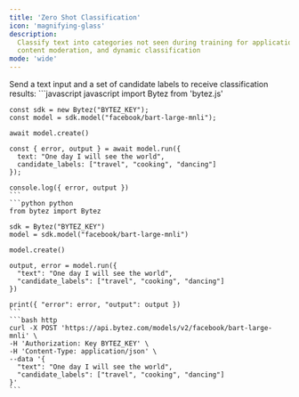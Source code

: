 ```yaml
---
title: 'Zero Shot Classification'
icon: 'magnifying-glass'
description:
  Classify text into categories not seen during training for applications like intent detection,
  content moderation, and dynamic classification
mode: 'wide'
---
```


<Accordion defaultOpen title="Basic usage">
  Send a text input and a set of candidate labels to receive classification results:

  <CodeGroup>
    ```javascript javascript
    import Bytez from 'bytez.js'

    const sdk = new Bytez("BYTEZ_KEY");
    const model = sdk.model("facebook/bart-large-mnli");

    await model.create()

    const { error, output } = await model.run({
      text: "One day I will see the world",
      candidate_labels: ["travel", "cooking", "dancing"]
    });

    console.log({ error, output })
    ```
    ```python python
    from bytez import Bytez

    sdk = Bytez("BYTEZ_KEY")
    model = sdk.model("facebook/bart-large-mnli")

    model.create()

    output, error = model.run({
      "text": "One day I will see the world",
      "candidate_labels": ["travel", "cooking", "dancing"]
    })

    print({ "error": error, "output": output })
    ```
    ```bash http
    curl -X POST 'https://api.bytez.com/models/v2/facebook/bart-large-mnli' \
    -H 'Authorization: Key BYTEZ_KEY' \
    -H 'Content-Type: application/json' \
    --data '{
      "text": "One day I will see the world",
      "candidate_labels": ["travel", "cooking", "dancing"]
    }'
    ```

  </CodeGroup>
</Accordion>
